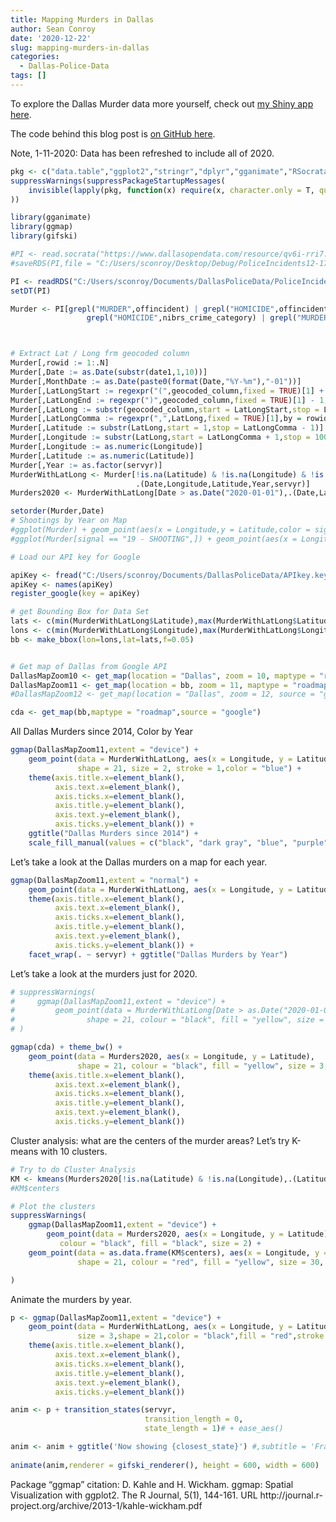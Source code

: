 ```yaml
---
title: Mapping Murders in Dallas
author: Sean Conroy
date: '2020-12-22'
slug: mapping-murders-in-dallas
categories:
  - Dallas-Police-Data
tags: []
---
```


To explore the Dallas Murder data more yourself, check out [my Shiny app here](https://sean-conroy.shinyapps.io/shinymurdermap/){target="_blank"}.

The code behind this blog post is [on GitHub here](https://github.com/meystingray/meystingray.github.io/blob/master/content/post/2020-12-22-mapping-murders-in-dallas/index.RMD){target="_blank"}.

Note, 1-11-2020: Data has been refreshed to include all of 2020.
```r
pkg <- c("data.table","ggplot2","stringr","dplyr","gganimate","RSocrata","ggmap")
suppressWarnings(suppressPackageStartupMessages(
    invisible(lapply(pkg, function(x) require(x, character.only = T, quietly = T)))
))

library(gganimate)
library(ggmap)
library(gifski)

#PI <- read.socrata("https://www.dallasopendata.com/resource/qv6i-rri7.csv")
#saveRDS(PI,file = "C:/Users/sconroy/Desktop/Debug/PoliceIncidents12-17-20.RDS")

PI <- readRDS("C:/Users/sconroy/Documents/DallasPoliceData/PoliceIncidents1-9-21.RDS")
setDT(PI)

Murder <- PI[grepl("MURDER",offincident) | grepl("HOMICIDE",offincident) | grepl("MURDER",ucr_offense) | 
                 grepl("HOMICIDE",nibrs_crime_category) | grepl("MURDER",nibrs_crime),]



# Extract Lat / Long frm geocoded column
Murder[,rowid := 1:.N]
Murder[,Date := as.Date(substr(date1,1,10))]
Murder[,MonthDate := as.Date(paste0(format(Date,"%Y-%m"),"-01"))]
Murder[,LatLongStart := regexpr("(",geocoded_column,fixed = TRUE)[1] + 1,by = rowid]
Murder[,LatLongEnd := regexpr(")",geocoded_column,fixed = TRUE)[1] - 1,by = rowid]
Murder[,LatLong := substr(geocoded_column,start = LatLongStart,stop = LatLongEnd)]
Murder[,LatLongComma := regexpr(",",LatLong,fixed = TRUE)[1],by = rowid]
Murder[,Latitude := substr(LatLong,start = 1,stop = LatLongComma - 1)]
Murder[,Longitude := substr(LatLong,start = LatLongComma + 1,stop = 1000)]
Murder[,Longitude := as.numeric(Longitude)]
Murder[,Latitude := as.numeric(Latitude)]
Murder[,Year := as.factor(servyr)]
MurderWithLatLong <- Murder[!is.na(Latitude) & !is.na(Longitude) & !is.na(Date) & !is.na(servyr),
                            .(Date,Longitude,Latitude,Year,servyr)]
Murders2020 <- MurderWithLatLong[Date > as.Date("2020-01-01"),.(Date,Latitude,Longitude)]

setorder(Murder,Date)
# Shootings by Year on Map
#ggplot(Murder) + geom_point(aes(x = Longitude,y = Latitude,color = signal)) + facet_wrap(~ servyr) + ylab(NULL)
#ggplot(Murder[signal == "19 - SHOOTING",]) + geom_point(aes(x = Longitude,y = Latitude)) + facet_wrap(~ servyr) + ylab(NULL)

```

```r
# Load our API key for Google

apiKey <- fread("C:/Users/sconroy/Documents/DallasPoliceData/APIkey.key")
apiKey <- names(apiKey)
register_google(key = apiKey)

# get Bounding Box for Data Set
lats <- c(min(MurderWithLatLong$Latitude),max(MurderWithLatLong$Latitude))
lons <- c(min(MurderWithLatLong$Longitude),max(MurderWithLatLong$Longitude))
bb <- make_bbox(lon=lons,lat=lats,f=0.05)


# Get map of Dallas from Google API
DallasMapZoom10 <- get_map(location = "Dallas", zoom = 10, maptype = "roadmap",source = "google",messaging = FALSE)
DallasMapZoom11 <- get_map(location = bb, zoom = 11, maptype = "roadmap",source = "google",messaging = FALSE)
#DallasMapZoom12 <- get_map(location = "Dallas", zoom = 12, source = "google")

cda <- get_map(bb,maptype = "roadmap",source = "google")

```


All Dallas Murders since 2014, Color by Year

```r
ggmap(DallasMapZoom11,extent = "device") + 
    geom_point(data = MurderWithLatLong, aes(x = Longitude, y = Latitude,fill = Year),
               shape = 21, size = 2, stroke = 1,color = "blue") +
    theme(axis.title.x=element_blank(),
          axis.text.x=element_blank(),
          axis.ticks.x=element_blank(),
          axis.title.y=element_blank(),
          axis.text.y=element_blank(),
          axis.ticks.y=element_blank()) +
    ggtitle("Dallas Murders since 2014") + 
    scale_fill_manual(values = c("black", "dark gray", "blue", "purple", "green","orange","red","yellow"))
```


Let's take a look at the Dallas murders on a map for each year.

```r
ggmap(DallasMapZoom11,extent = "normal") + 
    geom_point(data = MurderWithLatLong, aes(x = Longitude, y = Latitude), size = 1,color = "brown") +
    theme(axis.title.x=element_blank(),
          axis.text.x=element_blank(),
          axis.ticks.x=element_blank(),
          axis.title.y=element_blank(),
          axis.text.y=element_blank(),
          axis.ticks.y=element_blank()) +
    facet_wrap(. ~ servyr) + ggtitle("Dallas Murders by Year")
```


Let's take a look at the murders just for 2020.

```r

# suppressWarnings(
#     ggmap(DallasMapZoom11,extent = "device") + 
#         geom_point(data = MurderWithLatLong[Date > as.Date("2020-01-01"),], aes(x = Longitude, y = Latitude), 
#                shape = 21, colour = "black", fill = "yellow", size = 3, stroke = 2)
# )

ggmap(cda) + theme_bw() +
    geom_point(data = Murders2020, aes(x = Longitude, y = Latitude), 
               shape = 21, colour = "black", fill = "yellow", size = 3, stroke = 1) + 
    theme(axis.title.x=element_blank(),
          axis.text.x=element_blank(),
          axis.ticks.x=element_blank(),
          axis.title.y=element_blank(),
          axis.text.y=element_blank(),
          axis.ticks.y=element_blank())


```


Cluster analysis: what are the centers of the murder areas?  Let's try K-means with 10 clusters.

```r

# Try to do Cluster Analysis
KM <- kmeans(Murders2020[!is.na(Latitude) & !is.na(Longitude),.(Latitude,Longitude)],centers = 10)
#KM$centers

# Plot the clusters
suppressWarnings(
    ggmap(DallasMapZoom11,extent = "device") + 
        geom_point(data = Murders2020, aes(x = Longitude, y = Latitude), 
           colour = "black", fill = "black", size = 2) + 
    geom_point(data = as.data.frame(KM$centers), aes(x = Longitude, y = Latitude), 
               shape = 21, colour = "red", fill = "yellow", size = 30, stroke = 2,alpha = 0.3)

)

```


Animate the murders by year.

```r

p <- ggmap(DallasMapZoom11,extent = "device") +
    geom_point(data = MurderWithLatLong, aes(x = Longitude, y = Latitude,group = seq_along(servyr)), 
               size = 3,shape = 21,color = "black",fill = "red",stroke = 1) +
    theme(axis.title.x=element_blank(),
          axis.text.x=element_blank(),
          axis.ticks.x=element_blank(),
          axis.title.y=element_blank(),
          axis.text.y=element_blank(),
          axis.ticks.y=element_blank())

anim <- p + transition_states(servyr,
                              transition_length = 0,
                              state_length = 1)# + ease_aes()

anim <- anim + ggtitle('Now showing {closest_state}') #,subtitle = 'Frame {frame} of {nframes}')
    
animate(anim,renderer = gifski_renderer(), height = 600, width = 600)

```



Package "ggmap" citation:
D. Kahle and H. Wickham. ggmap: Spatial Visualization with ggplot2. The R Journal, 5(1), 144-161.
URL http://journal.r-project.org/archive/2013-1/kahle-wickham.pdf